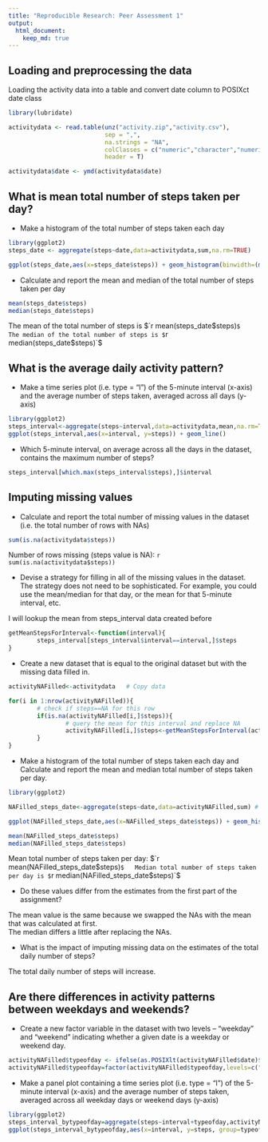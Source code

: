 ```yaml
---
title: "Reproducible Research: Peer Assessment 1"
output: 
  html_document:
    keep_md: true
---
```



## Loading and preprocessing the data

Loading the activity data into a table and convert date column to POSIXct date class

```r
library(lubridate)

activitydata <- read.table(unz("activity.zip","activity.csv"),
                           sep = ",",
                           na.strings = "NA",
                           colClasses = c("numeric","character","numeric"),
                           header = T)

activitydata$date <- ymd(activitydata$date)

```

## What is mean total number of steps taken per day?

* Make a histogram of the total number of steps taken each day

```R
library(ggplot2)
steps_date <- aggregate(steps~date,data=activitydata,sum,na.rm=TRUE)

ggplot(steps_date,aes(x=steps_date$steps)) + geom_histogram(binwidth=(max(steps_date$steps)/nrow(steps_date))) + geom_bar(fill="white", colour="black") + ggtitle("histogram of total number of steps taken per day") + xlab("steps per day") + ylab("frequency")
```

* Calculate and report the mean and median of the total number of steps taken per day

```R
mean(steps_date$steps)
median(steps_date$steps)
```

The mean of the total number of steps is $`r mean(steps_date$steps)`$  
The median of the total number of steps is $`r median(steps_date$steps)`$  

## What is the average daily activity pattern?

* Make a time series plot (i.e. type = "l") of the 5-minute interval (x-axis) and the average number of steps taken, averaged across all days (y-axis)

```R
library(ggplot2)
steps_interval<-aggregate(steps~interval,data=activitydata,mean,na.rm=TRUE)
ggplot(steps_interval,aes(x=interval, y=steps)) + geom_line()
```

* Which 5-minute interval, on average across all the days in the dataset, contains the maximum number of steps?

```R
steps_interval[which.max(steps_interval$steps),]$interval
```
## Imputing missing values

* Calculate and report the total number of missing values in the dataset (i.e. the total number of rows with NAs)

```r
sum(is.na(activitydata$steps))
```

Number of rows missing (steps value is NA): `r sum(is.na(activitydata$steps))`

* Devise a strategy for filling in all of the missing values in the dataset. The strategy does not need to be sophisticated. For example, you could use the mean/median for that day, or the mean for that 5-minute interval, etc.

I will lookup the mean from steps_interval data created before
```r
getMeanStepsForInterval<-function(interval){
        steps_interval[steps_interval$interval==interval,]$steps
}
```

* Create a new dataset that is equal to the original dataset but with the missing data filled in.

```r
activityNAFilled<-activitydata   # Copy data

for(i in 1:nrow(activityNAFilled)){
        # check if steps==NA for this row
        if(is.na(activityNAFilled[i,]$steps)){ 
                # query the mean for this interval and replace NA
                activityNAFilled[i,]$steps<-getMeanStepsForInterval(activityNAFilled[i,]$interval)
        }
}
```

* Make a histogram of the total number of steps taken each day and Calculate and report the mean and median total number of steps taken per day.

```r
library(ggplot2)

NAFilled_steps_date<-aggregate(steps~date,data=activityNAFilled,sum) # create aggregated data

ggplot(NAFilled_steps_date,aes(x=NAFilled_steps_date$steps)) + geom_histogram(binwidth=(max(NAFilled_steps_date$steps)/nrow(NAFilled_steps_date))) + geom_bar(fill="white", colour="black") + ggtitle("histogram of total number of steps taken per day") + xlab("steps per day") + ylab("frequency")

mean(NAFilled_steps_date$steps)
median(NAFilled_steps_date$steps)
```

Mean total number of steps taken per day: $`r mean(NAFilled_steps_date$steps)`$  
Median total number of steps taken per day is $`r median(NAFilled_steps_date$steps)`$


* Do these values differ from the estimates from the first part of the assignment?

The mean value is the same because we swapped the NAs with the mean that was calculated at first.  
The median differs a little after replacing the NAs.

* What is the impact of imputing missing data on the estimates of the total daily number of steps?

The total daily number of steps will increase.

## Are there differences in activity patterns between weekdays and weekends?

* Create a new factor variable in the dataset with two levels – “weekday” and “weekend” indicating whether a given date is a weekday or weekend day.

```r
activityNAFilled$typeofday <- ifelse(as.POSIXlt(activityNAFilled$date)$wday > 5,"weekday","weekend")
activityNAFilled$typeofday=factor(activityNAFilled$typeofday,levels=c("weekday","weekend"))
```

* Make a panel plot containing a time series plot (i.e. type = "l") of the 5-minute interval (x-axis) and the average number of steps taken, averaged across all weekday days or weekend days (y-axis)

```r
library(ggplot2)
steps_interval_bytypeofday=aggregate(steps~interval+typeofday,activityNAFilled,mean)
ggplot(steps_interval_bytypeofday,aes(x=interval, y=steps, group=typeofday)) + geom_line() + facet_wrap(~typeofday, ncol=1)
```
